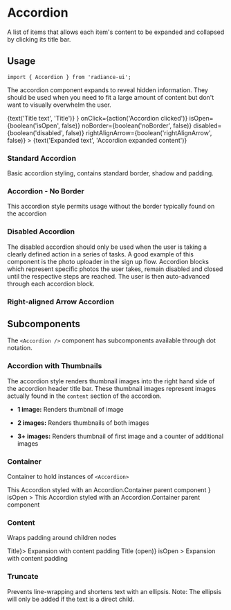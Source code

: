 
<Meta title="Accordion" component={Accordion} />

# Accordion

A list of items that allows each item's content to be expanded and collapsed by clicking its title bar.

## Usage

```tsx
import { Accordion } from 'radiance-ui';
```

<ArgsTable of={Accordion} />

The accordion component expands to reveal hidden information. They should be used when you need to fit a large amount of content but don't want to visually overwhelm the user.

<Canvas>
  <Story name="With Controls">
    <Accordion.Container>
      <Accordion
        title={
          <Accordion.Content>
            <Accordion.Truncate>
              {text('Title text', 'Title')}
            </Accordion.Truncate>
          </Accordion.Content>
        }
        onClick={action('Accordion clicked')}
        isOpen={boolean('isOpen', false)}
        noBorder={boolean('noBorder', false)}
        disabled={boolean('disabled', false)}
        rightAlignArrow={boolean('rightAlignArrow', false)}
      >
        <Accordion.Content>
          {text('Expanded text', 'Accordion expanded content')}
        </Accordion.Content>
      </Accordion>
    </Accordion.Container>
  </Story>
</Canvas>

### Standard Accordion

Basic accordion styling, contains standard border, shadow and padding.

<Canvas>
  <Story name="Standard Accordion">
    <StandardAccordion />
  </Story>
</Canvas>

### Accordion - No Border

This accordion style permits usage without the border typically found on the accordion

<Canvas>
  <Story name="No Border">
    <NoBorderAccordion />
  </Story>
</Canvas>

### Disabled Accordion

The disabled accordion should only be used when the user is taking a clearly defined action in a series of tasks. A good example of this component is the photo uploader in the sign up flow. Accordion blocks which represent specific photos the user takes, remain disabled and closed until the respective steps are reached. The user is then auto-advanced through each accordion block.

<Canvas>
  <Story name="Disabled">
    <DisabledAccordion />
  </Story>
</Canvas>

### Right-aligned Arrow Accordion

<Canvas>
  <Story name="Right-aligned Arrow Accordion">
    <RightAlignedArrowAccordion />
  </Story>
</Canvas>

## Subcomponents

The `<Accordion />` component has subcomponents available through dot notation.

### Accordion with Thumbnails

The accordion style renders thumbnail images into the right hand side of the accordion header title bar. These thumbnail images represent images actually found in the `content` section of the accordion.

- **1 image:** Renders thumbnail of image

- **2 images:** Renders thumbnails of both images

- **3+ images:** Renders thumbnail of first image and a counter of additional images

<Canvas>
  <Story name="Thumbnails">
    <ThumbnailsAccordion />
  </Story>
</Canvas>

<ArgsTable of={Accordion.Thumbnails} />

### Container

Container to hold instances of `<Accordion>`

<Canvas>
  <Accordion.Container>
    <Accordion
      title={
        <Accordion.Content>
          This Accordion styled with an Accordion.Container parent component
        </Accordion.Content>
      }
      isOpen
    >
      <Accordion.Content>
        This Accordion styled with an Accordion.Container parent component
      </Accordion.Content>
    </Accordion>
  </Accordion.Container>
</Canvas>

### Content

Wraps padding around children nodes

<Canvas>
  <Accordion.Container>
    <Accordion title={<Accordion.Content>Title</Accordion.Content>}>
      <Accordion.Content>Expansion with content padding</Accordion.Content>
    </Accordion>
    <Accordion
      title={<Accordion.Content>Title (open)</Accordion.Content>}
      isOpen
    >
      <Accordion.Content>Expansion with content padding</Accordion.Content>
    </Accordion>
  </Accordion.Container>
</Canvas>

### Truncate

Prevents line-wrapping and shortens text with an ellipsis. Note: The ellipsis will only
be added if the text is a direct child.

<Canvas>
  <Story name="Truncated">
    <TruncatedAccordion />
  </Story>
</Canvas>
